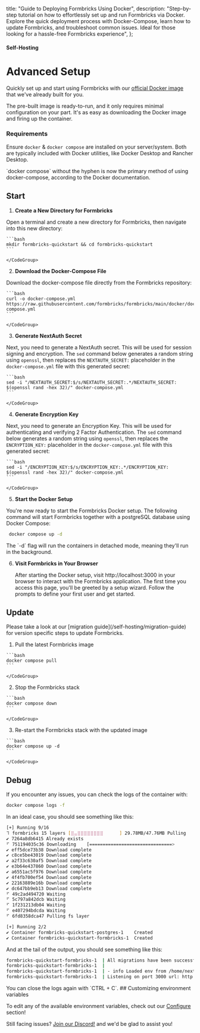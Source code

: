   title: "Guide to Deploying Formbricks Using Docker",
  description:
    "Step-by-step tutorial on how to effortlessly set up and run Formbricks via Docker. Explore the quick deployment process with Docker-Compose, learn how to update Formbricks, and troubleshoot common issues. Ideal for those looking for a hassle-free Formbricks experience",
};

#### Self-Hosting

# Advanced Setup

Quickly set up and start using Formbricks with our [official Docker image](https://github.com/formbricks/formbricks/pkgs/container/formbricks) that we've already built for you.

The pre-built image is ready-to-run, and it only requires minimal configuration on your part. It's as easy as downloading the Docker image and firing up the container.

### Requirements

Ensure `docker` & `docker compose` are installed on your server/system. Both are typically included with Docker utilities, like Docker Desktop and Rancher Desktop.

<Note>
  `docker compose` without the hyphen is now the primary method of using docker-compose, according to the
  Docker documentation.
</Note>

## Start

1.  **Create a New Directory for Formbricks**

Open a terminal and create a new directory for Formbricks, then navigate into this new directory:

<Col>
   <CodeGroup title="Create and cd into the new directory">

    ```bash
    mkdir formbricks-quickstart && cd formbricks-quickstart
    ```

    </CodeGroup>

</Col>

2.  **Download the Docker-Compose File**

Download the docker-compose file directly from the Formbricks repository:

<Col>
   <CodeGroup title="Download docker compose file">

    ```bash
    curl -o docker-compose.yml https://raw.githubusercontent.com/formbricks/formbricks/main/docker/docker-compose.yml
    ```

    </CodeGroup>

</Col>

3.  **Generate NextAuth Secret**

Next, you need to generate a NextAuth secret. This will be used for session signing and encryption. The `sed` command below generates a random string using `openssl`, then replaces the `NEXTAUTH_SECRET:` placeholder in the `docker-compose.yml` file with this generated secret:

<Col>
   <CodeGroup title="Generate NextAuth Secret">

    ```bash
    sed -i "/NEXTAUTH_SECRET:$/s/NEXTAUTH_SECRET:.*/NEXTAUTH_SECRET: $(openssl rand -hex 32)/" docker-compose.yml
    ```

    </CodeGroup>

</Col>

4.  **Generate Encryption Key**

Next, you need to generate an Encryption Key. This will be used for authenticating and verifying 2 Factor Authentication. The `sed` command below generates a random string using `openssl`, then replaces the `ENCRYPTION_KEY:` placeholder in the `docker-compose.yml` file with this generated secret:

<Col>
   <CodeGroup title="Generate Encryption Key">

    ```bash
    sed -i "/ENCRYPTION_KEY:$/s/ENCRYPTION_KEY:.*/ENCRYPTION_KEY: $(openssl rand -hex 32)/" docker-compose.yml
    ```

    </CodeGroup>

</Col>

5.  **Start the Docker Setup**

You're now ready to start the Formbricks Docker setup. The following command will start Formbricks together with a postgreSQL database using Docker Compose:

<Col>
   <CodeGroup title="Launch Docker Instance">

```bash
 docker compose up -d
```

   </CodeGroup>
</Col>
   The `-d` flag will run the containers in detached mode, meaning they'll run in the background.

6. **Visit Formbricks in Your Browser**

   After starting the Docker setup, visit http://localhost:3000 in your browser to interact with the Formbricks application. The first time you access this page, you'll be greeted by a setup wizard. Follow the prompts to define your first user and get started.

## Update

<Note>
  Please take a look at our [migration guide](/self-hosting/migration-guide) for version specific steps to
  update Formbricks.
</Note>

1.  Pull the latest Formbricks image

<Col>
   <CodeGroup title="Pull the changes into docker">

    ```bash
    docker compose pull
    ```

    </CodeGroup>

</Col>

2.  Stop the Formbricks stack

<Col>
   <CodeGroup title="Stop the docker instance">

    ```bash
    docker compose down
    ```

    </CodeGroup>

</Col>

3.  Re-start the Formbricks stack with the updated image

<Col>
   <CodeGroup title="Relaunch the Docker Instance">

    ```bash
    docker compose up -d
    ```

    </CodeGroup>

</Col>

## Debug

If you encounter any issues, you can check the logs of the container with:

<Col>
<CodeGroup title="Look into docker logs">

```bash
docker compose logs -f
```

</CodeGroup>
</Col>
In an ideal case, you should see something like this:
<Col>
<CodeGroup title="Docker Build Underway">

```bash
[+] Running 9/16
⠹ formbricks 15 layers [⣿⣤⣿⣿⣿⣿⣿⣿⣿⣿⠀⠀⠀⠀⠀] 29.78MB/47.76MB Pulling                                                           13.3s
✔ 7264a8db6415 Already exists                                                                                                 0.0s
⠋ 751194035c36 Downloading    [===============================>                   ]  29.78MB/47.76...                         8.1s
✔ eff5dce73b38 Download complete                                                                                              1.7s
✔ c8ce5be43019 Download complete                                                                                              1.2s
✔ a2f33c630af5 Download complete                                                                                              5.1s
✔ e3b64e437860 Download complete                                                                                              3.3s
✔ a6551ac5f976 Download complete                                                                                              4.9s
✔ 4f4fb700ef54 Download complete                                                                                              6.0s
✔ 22163889e16b Download complete                                                                                              6.7s
✔ dc647bb9eb13 Download complete                                                                                              7.8s
⠋ 49c2ad494720 Waiting                                                                                                        8.1s
⠋ 5c797a842dcb Waiting                                                                                                        8.1s
⠋ 1f231213db04 Waiting                                                                                                        8.1s
⠋ e407294bdcda Waiting                                                                                                        8.1s
⠋ 6fd8358dca47 Pulling fs layer                                                                                               8.1s

[+] Running 2/2
✔ Container formbricks-quickstart-postgres-1    Created                                                                       0.0s
✔ Container formbricks-quickstart-formbricks-1  Created                                                                       0.0s
```

</CodeGroup>
</Col>
And at the tail of the output, you should see something like this:
<Col>
<CodeGroup title="Docker Build Completed">

```bash
formbricks-quickstart-formbricks-1  | All migrations have been successfully applied.
formbricks-quickstart-formbricks-1  |
formbricks-quickstart-formbricks-1  | - info Loaded env from /home/nextjs/apps/web/.env
formbricks-quickstart-formbricks-1  | Listening on port 3000 url: http://<random-string>:3000
```

</CodeGroup>
</Col>
You can close the logs again with `CTRL + C`.

<Note>
## Customizing environment variables

To edit any of the available environment variables, check out our [Configure](/self-hosting/configuration) section!

</Note>

Still facing issues? [Join our Discord!](https://formbricks.com/discord) and we'd be glad to assist you!
